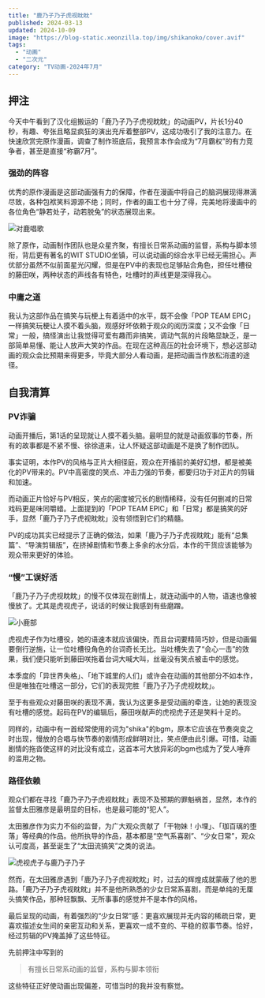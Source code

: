 ```yaml
---
title: "鹿乃子乃子虎视眈眈"
published: 2024-03-13
updated: 2024-10-09
image: "https://blog-static.xeonzilla.top/img/shikanoko/cover.avif"
tags:
  - "动画"
  - "二次元"
category: "TV动画-2024年7月"
---
```

## 押注
今天中午看到了汉化组搬运的「鹿乃子乃子虎视眈眈」的动画PV，片长1分40秒，有趣、夸张且略显疯狂的演出充斥着整部PV，这成功吸引了我的注意力。在快速欣赏完原作漫画，调查了制作班底后，我预言本作会成为“7月霸权”的有力竞争者，甚至是直接“称霸7月”。

### 强劲的阵容
优秀的原作漫画是这部动画强有力的保障，作者在漫画中将自己的脑洞展现得淋漓尽致，各种包袱笑料源源不绝；同时，作者的画工也十分了得，完美地将漫画中的各位角色“静若处子，动若脱兔”的状态展现出来。

![对鹿唱歌](https://blog-static.xeonzilla.top/img/shikanoko/01.avif "对鹿唱歌")

除了原作，动画制作团队也是众星齐聚，有擅长日常系动画的监督，系构与脚本领衔，背后更有著名的WIT STUDIO坐镇，可以说动画的综合水平已经无需担心。声优部分虽然不似前面星光闪耀，但是在PV中的表现也足够贴合角色，担任吐槽役的藤田咲，两种状态的声线各有特色，吐槽时的声线更是深得我心。

### 中庸之道
我认为这部作品在搞笑与玩梗上有着适中的水平，既不会像「POP TEAM EPIC」一样搞笑玩梗让人摸不着头脑，观感好坏依赖于观众的阅历深度；又不会像「日常」一般，搞怪演出让我觉得可爱有趣而非搞笑，调动气氛的片段略显缺乏，是一部简单易懂、能让人放声大笑的作品。在现在这种高压的社会环境下，想必这部动画的观众会比预期来得更多，毕竟大部分人看动画，是把动画当作放松消遣的途径。

## 自我清算
### PV诈骗
动画开播后，第1话的呈现就让人摸不着头脑。最明显的就是动画叙事的节奏，所有的故事都是不紧不慢、徐徐道来，让人怀疑这部动画是不是换了制作团队。

事实证明，本作PV的风格与正片大相径庭，观众在开播前的美好幻想，都是被美化的PV带来的。PV中高密度的笑点、冲击力强的节奏，都要归功于对正片的剪辑和加速。

而动画正片恰好与PV相反，笑点的密度被冗长的剧情稀释，没有任何删减的日常戏码更是味同嚼蜡。上面提到的「POP TEAM EPIC」和「日常」都是搞笑的好手，显然「鹿乃子乃子虎视眈眈」没有领悟到它们的精髓。

PV的成功其实已经提示了正确的做法，如果「鹿乃子乃子虎视眈眈」能有“总集篇”、“导演剪辑版”，在挤掉剧情和节奏上多余的水分后，本作的干货应该能够为观众带来更好的体验。

### “慢”工误好活
「鹿乃子乃子虎视眈眈」的慢不仅体现在剧情上，就连动画中的人物，语速也像被慢放了。尤其是虎视虎子，说话的时候让我感到有些磨蹭。

![小鹿部](https://blog-static.xeonzilla.top/img/shikanoko/02.avif "小鹿部")

虎视虎子作为吐槽役，她的语速本就应该偏快，而且台词要精简巧妙，但是动画偏要倒行逆施，让一位吐槽役角色的台词奇长无比。当吐槽失去了“会心一击”的效果，我们便只能听到藤田咲拖着台词大喊大叫，丝毫没有笑点被击中的感觉。

本季度的「异世界失格」、「地下城里的人们」或许会在动画的其他部分不如本作，但是唯独在吐槽这一部分，它们的表现完胜「鹿乃子乃子虎视眈眈」。

至于有些观众对藤田咲的表现不满，我认为这更多是受动画的牵连，让她的表现没有吐槽的感觉。起码在PV的编辑后，藤田咲献声的虎视虎子还是笑料十足的。

同样的，动画中有一首经常使用的词为"shika"的bgm，原本它应该在节奏突变之时出现，慢放的合唱与快节奏的剧情形成鲜明对比，笑点便由此引爆。可惜，动画剧情的拖沓使这样的对比没有成立，这首本可大放异彩的bgm也成为了受人唾弃的滥用之物。

### 路径依赖
观众们都在寻找「鹿乃子乃子虎视眈眈」表现不及预期的罪魁祸首，显然，本作的监督太田雅彦是最明显的目标，也是最可能的“犯人”。

太田雅彦作为实力不俗的监督，为广大观众贡献了「干物妹！小埋」、「珈百璃的堕落」等经典的作品。他所执导的作品，基本都是“空气系喜剧”、“少女日常”，观众认可度高，甚至诞生了“太田流搞笑”之类的说法。

![虎视虎子与鹿乃子乃子](https://blog-static.xeonzilla.top/img/shikanoko/03.avif "虎视虎子与鹿乃子乃子")

然而，在太田雅彦遇到「鹿乃子乃子虎视眈眈」时，过去的辉煌成就蒙蔽了他的思路。「鹿乃子乃子虎视眈眈」并不是他所熟悉的少女日常系喜剧，而是单纯的无厘头搞笑作品，那种轻飘飘、无所事事的感觉并不是本作的风格。

最后呈现的动画，有着强烈的“少女日常”感：更喜欢展现并无内容的稀疏日常，更喜欢描述女生间的亲密互动和关系，更喜欢一成不变的、平稳的叙事节奏。恰好，经过剪辑的PV掩盖掉了这些特征。

先前押注中写到的
>有擅长日常系动画的监督，系构与脚本领衔

这些特征正好使动画出现偏差，可惜当时的我并没有察觉。
